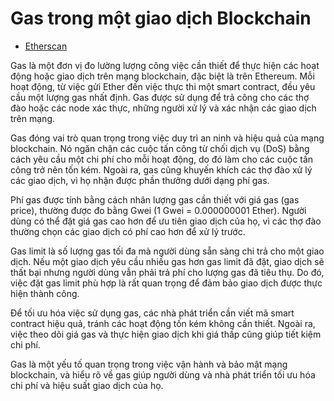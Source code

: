 # Gas trong một giao dịch Blockchain


<YouTubePlayer videoId="AVEViLkpL2w"/>

- [Etherscan](https://etherscan.io/)

Gas là một đơn vị đo lường lượng công việc cần thiết để thực hiện các hoạt động hoặc giao dịch trên mạng blockchain, đặc biệt là trên Ethereum. Mỗi hoạt động, từ việc gửi Ether đến việc thực thi một smart contract, đều yêu cầu một lượng gas nhất định. Gas được sử dụng để trả công cho các thợ đào hoặc các node xác thực, những người xử lý và xác nhận các giao dịch trên mạng.

Gas đóng vai trò quan trọng trong việc duy trì an ninh và hiệu quả của mạng blockchain. Nó ngăn chặn các cuộc tấn công từ chối dịch vụ (DoS) bằng cách yêu cầu một chi phí cho mỗi hoạt động, do đó làm cho các cuộc tấn công trở nên tốn kém. Ngoài ra, gas cũng khuyến khích các thợ đào xử lý các giao dịch, vì họ nhận được phần thưởng dưới dạng phí gas.

Phí gas được tính bằng cách nhân lượng gas cần thiết với giá gas (gas price), thường được đo bằng Gwei (1 Gwei = 0.000000001 Ether). Người dùng có thể đặt giá gas cao hơn để ưu tiên giao dịch của họ, vì các thợ đào thường chọn các giao dịch có phí cao hơn để xử lý trước.

Gas limit là số lượng gas tối đa mà người dùng sẵn sàng chi trả cho một giao dịch. Nếu một giao dịch yêu cầu nhiều gas hơn gas limit đã đặt, giao dịch sẽ thất bại nhưng người dùng vẫn phải trả phí cho lượng gas đã tiêu thụ. Do đó, việc đặt gas limit phù hợp là rất quan trọng để đảm bảo giao dịch được thực hiện thành công.

Để tối ưu hóa việc sử dụng gas, các nhà phát triển cần viết mã smart contract hiệu quả, tránh các hoạt động tốn kém không cần thiết. Ngoài ra, việc theo dõi giá gas và thực hiện giao dịch khi giá thấp cũng giúp tiết kiệm chi phí.

Gas là một yếu tố quan trọng trong việc vận hành và bảo mật mạng blockchain, và hiểu rõ về gas giúp người dùng và nhà phát triển tối ưu hóa chi phí và hiệu suất giao dịch của họ.